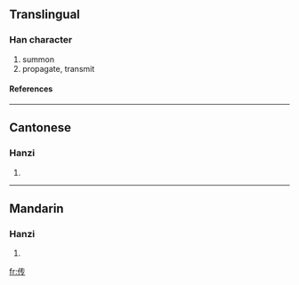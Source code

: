 {{see|傳}}

==Translingual==
===Han character===
{{Han char|rad=人|as=04|sn=6|four=|canj=人手弓戈 (OQNI)}}
# summon
# propagate, transmit
====References====
{{Han ref|kx=0096.121|hdz=10117.170|uh=4F20|ud=20256}}
----
==Cantonese==
===Hanzi===
{{yue-hanzi|jyut=|y=chyun4}}
# {{defn|Cantonese}}
----
==Mandarin==
===Hanzi===
{{cmn-hanzi|tra=傳|pin=[[chuán]] (chuan2)|wg=ch'uan<sup>2</sup>}}
# {{defn|Mandarin}}




[[fr:传]]